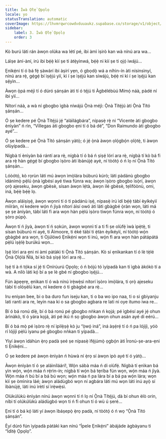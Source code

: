 ```yaml
---
title: Ìwà Ọ̀tẹ̀ Ọpọlọ
locale: yo
statusTranslation: automatic
coverImage: https://lhvmrqwrcowdvduuaukz.supabase.co/storage/v1/object/public/strapi-uploads/small_cover-tratado-de-psicologia-revolucionaria.webp-5e15e1cec4e0ebebcde5d7fc7565d8fd.webp
sidebar:
    label: 3. Ìwà Ọ̀tẹ̀ Ọpọlọ
    order: 3
---
```

Kò burú láti rán àwọn olùka wa létí pé, ibi àmì ìṣirò kan wà nínú ara wa...

Láìṣe àní-àní, irú ibi bẹ́ẹ̀ kìí ṣe ti àtẹ̀yìnwá, bẹ́ẹ̀ ni kìí ṣe ti ọjọ́ iwájú...

Ẹnikẹ́ni tí ó bá fẹ́ ṣàwárí ibi àṣírí yẹn, ó gbọdọ̀ wá a níhìn-ín àti nísinsìnyí, nínú ara rẹ̀, gẹ́gẹ́ bí ìṣẹ́jú yìí, kì í ṣe ìṣẹ́jú kan síwájú, bẹ́ẹ̀ ni kì í ṣe ìṣẹ́jú kan sẹ́yìn...

Àwọn ọ̀pá méjì tí ó dúró ṣánṣán àti tí ó tẹ́jú ti Àgbélébùú Mímọ́ náà, pàdé ní ibi yìí...

Nítorí náà, a wà ní gbogbo ìgbà níwájú Ọ̀nà méjì: Ọ̀nà Títẹ́jú àti Ọ̀nà Tító ṣánṣán...

Ó ṣe kedere pé Ọ̀nà Títẹ́jú jẹ́ “aláìlágbára”, nípasẹ̀ rẹ̀ ni “Vicente àti gbogbo ènìyàn” ń rìn, “Villegas àti gbogbo ẹni tí ó bá dé”, “Don Raimundo àti gbogbo ayé”...

Ó ṣe kedere pé Ọ̀nà Tító ṣánṣán yàtọ̀; ó jẹ́ ọ̀nà àwọn ọlọ́gbọ́n ọlọ̀tẹ̀, ti àwọn olùyípadà...

Nígbà tí ènìyàn bá rántí ara rẹ̀, nígbà tí ó bá ń ṣiṣẹ́ lórí ara rẹ̀, nígbà tí kò bá fi ara rẹ̀ hàn gẹ́gẹ́ bí gbogbo ìṣòro àti ìbànújẹ́ ayé, ní tòótọ́ ó ń lọ ní Ọ̀nà Tító ṣánṣán...

Lóòótọ́, kò rọrùn láti mú àwọn ìmọ̀lára búburú kúrò; láti pàdánù gbogbo ìdánimọ̀ pẹ̀lú ọ̀nà ìgbésí ayé tiwa fúnra wa; àwọn ìṣòro gbogbo ìsọ̀rí, àwọn ọrọ̀ ajeseku, àwọn gbèsè, sísan àwọn lẹ́tà, àwọn ilé gbèsè, tẹlifóònù, omi, iná, bẹ́ẹ̀ bẹ́ẹ̀ lọ.

Àwọn aláìṣiṣẹ́, àwọn wọnnì tí ó ti pàdánù iṣẹ́, nípasẹ̀ irú ìdí bẹ́ẹ̀ tàbí èyíkéyìí mìíràn, ní kedere wọ́n ń jìyà nítorí àìsí owó àti láti gbàgbé ọ̀ràn wọn, láti má ṣe ṣe àníyàn, tàbí láti fi ara wọn hàn pẹ̀lú ìṣòro tiwọn fúnra wọn, ní tòótọ́ ó ṣòro púpọ̀.

Àwọn tí ń jìyà, àwọn tí ń sọkún, àwọn wọnnì tí a ti fi ṣe olùfẹ́ ìwà ìpẹ̀tẹ̀, ti sísan búburú ní ayé, ti Àìmoore, ti èké tàbí ti ẹ̀tàn èyíkéyìí, ní tòótọ́ wọ́n gbàgbé ara wọn, ti Ojúlówó Ẹnìkẹ́ni wọn ti inú, wọ́n fi ara wọn hàn pátápátá pẹ̀lú ìṣẹ̀lẹ̀ burúkú wọn...

Iṣẹ́ lórí ara ẹni ni àmì pàtàkì ti Ọ̀nà Tító ṣánṣán. Kò sí ẹnìkankan tí ó lè tẹ̀lé Ọ̀nà Ọlọ́lá Ńlá, bí kò bá ṣiṣẹ́ lórí ara rẹ̀...

Iṣẹ́ tí à ń tọ́ka sí jẹ́ ti Onírúurú Ọpọlọ; ó ń bójú tó ìyípadà kan ti ìgbà àkókò tí a wà. A nílò láti kọ́ bí a ṣe lè gbé ní gbogbo ìṣẹ́jú...

Fún àpẹẹrẹ, ẹnìkan tí ó wà nínú ìrẹ̀wẹ̀sì nítorí ìṣòro ìmọ̀lára, ti ọrọ̀ ajeseku tàbí ti olóṣèlú kan, ní kedere ó ti gbàgbé ara rẹ̀...

Iru eniyan bee, bi o ba duro fun iseju kan, ti o ba wo ipo naa, ti o si gbiyanju lati ranti ara re, leyin naa ki o sa gbogbo agbara re lati ni oye itumo iwa re...

Bí ó bá ronú díẹ̀, bí ó bá ronú pé gbogbo nǹkan ń kọjá; pé ìgbésí ayé jẹ́ ohun àrìnàkò, tí ó yára kọjá, àti pé ikú ń sọ gbogbo àwọn ohun asán ayé di eérú...

Bí ó bá mọ̀ pé ìṣòro rẹ̀ ní ìpilẹ̀ṣẹ̀ kò ju “ọ̀wọ́ iná”, iná àṣẹ́rẹ́ tí ó ń pa lójijì, yóò rí lójijì pẹ̀lú ìyanu pé gbogbo nǹkan ti yípadà...

Yíyí àwọn ìdáhùn ẹ̀rọ padà ṣeé ṣe nípasẹ̀ ìfẹ́júmọ̀ ọgbọ́n àti Ìronú-ṣe-ara-ẹni ti Ẹnìkẹ́ni...

Ó ṣe kedere pé àwọn ènìyàn ń hùwà ní ẹ̀rọ sí àwọn ipò ayé tí ó yàtọ̀...

Àwọn ènìyàn tí ó ṣe aláìníláárí!, Wọ́n sábà máa ń di olùfẹ́. Nígbà tí ẹnìkan bá yìn wọ́n, wọ́n máa ń rẹ́rìn-ín; nígbà tí wọ́n bá tẹríba fún wọn, wọ́n máa ń jìyà. Wọ́n máa ń bú bí a bá bú wọn; wọ́n máa ń pa lára bí a bá pa wọ́n lára; wọn kìí ṣe òmìnira láé; àwọn aládùgbó wọn ní agbára láti mú wọn láti inú ayọ̀ sí ìbànújẹ́, láti inú ìrètí sí ìrẹ̀wẹ̀sì.

Olúkúlùkù ènìyàn nínú àwọn wọnnì tí ń lọ ní Ọ̀nà Títẹ́jú, dà bí ohun èlò orin, níbi tí olúkúlùkù aládùgbó wọn ti ń fi ohun tí ó wù ú ṣeré...

Ẹni tí ó bá kọ́ láti yí àwọn ìbáṣepọ̀ ẹ̀rọ padà, ní tòótọ́ ó ń wọ “Ọ̀nà Tító ṣánṣán”.

Èyí dúró fún ìyípadà pàtàkì kan nínú “Ìpele Ẹnìkẹ́ni” àbájáde àgbàyanu ti “Ìdìtẹ̀ Ọpọlọ”.

